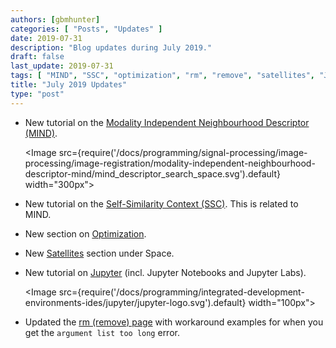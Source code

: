 ```yaml
---
authors: [gbmhunter]
categories: [ "Posts", "Updates" ]
date: 2019-07-31
description: "Blog updates during July 2019."
draft: false
last_update: 2019-07-31
tags: [ "MIND", "SSC", "optimization", "rm", "remove", "satellites", "Jupyter" ]
title: "July 2019 Updates"
type: "post"
---
```


* New tutorial on the [Modality Independent Neighbourhood Descriptor (MIND)](/programming/signal-processing/image-processing/image-registration/modality-independent-neighbourhood-descriptor-mind).

    <Image src={require('/docs/programming/signal-processing/image-processing/image-registration/modality-independent-neighbourhood-descriptor-mind/mind_descriptor_search_space.svg').default} width="300px"></Image>

* New tutorial on the [Self-Similarity Context (SSC)](/programming/signal-processing/image-processing/image-registration/self-similarity-context-ssc). This is related to MIND.

* New section on [Optimization](/programming/algorithms-and-data-structures/optimization).

* New [Satellites](/space/satellites) section under Space.

* New tutorial on [Jupyter](/programming/integrated-development-environments-ides/jupyter) (incl. Jupyter Notebooks and Jupyter Labs).

    <Image src={require('/docs/programming/integrated-development-environments-ides/jupyter/jupyter-logo.svg').default} width="100px"></Image>  

* Updated the [rm (remove) page](/programming/operating-systems/linux/programs/rm-remove) with workaround examples for when you get the `argument list too long` error.